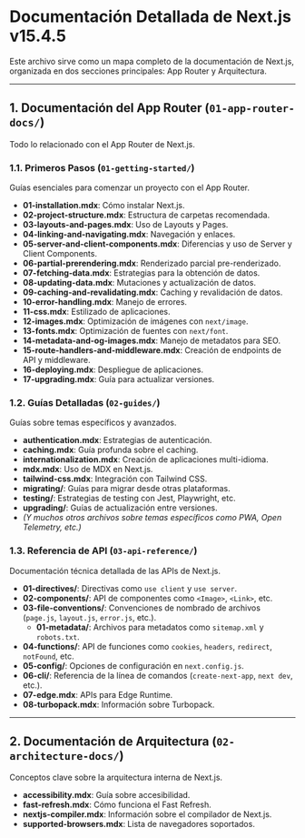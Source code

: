 # Documentación Detallada de Next.js v15.4.5

Este archivo sirve como un mapa completo de la documentación de Next.js, organizada en dos secciones principales: App Router y Arquitectura.

---

## 1. Documentación del App Router (`01-app-router-docs/`)
Todo lo relacionado con el App Router de Next.js.

### 1.1. Primeros Pasos (`01-getting-started/`)
Guías esenciales para comenzar un proyecto con el App Router.
- **01-installation.mdx**: Cómo instalar Next.js.
- **02-project-structure.mdx**: Estructura de carpetas recomendada.
- **03-layouts-and-pages.mdx**: Uso de Layouts y Pages.
- **04-linking-and-navigating.mdx**: Navegación y enlaces.
- **05-server-and-client-components.mdx**: Diferencias y uso de Server y Client Components.
- **06-partial-prerendering.mdx**: Renderizado parcial pre-renderizado.
- **07-fetching-data.mdx**: Estrategias para la obtención de datos.
- **08-updating-data.mdx**: Mutaciones y actualización de datos.
- **09-caching-and-revalidating.mdx**: Caching y revalidación de datos.
- **10-error-handling.mdx**: Manejo de errores.
- **11-css.mdx**: Estilizado de aplicaciones.
- **12-images.mdx**: Optimización de imágenes con `next/image`.
- **13-fonts.mdx**: Optimización de fuentes con `next/font`.
- **14-metadata-and-og-images.mdx**: Manejo de metadatos para SEO.
- **15-route-handlers-and-middleware.mdx**: Creación de endpoints de API y middleware.
- **16-deploying.mdx**: Despliegue de aplicaciones.
- **17-upgrading.mdx**: Guía para actualizar versiones.

### 1.2. Guías Detalladas (`02-guides/`)
Guías sobre temas específicos y avanzados.
- **authentication.mdx**: Estrategias de autenticación.
- **caching.mdx**: Guía profunda sobre el caching.
- **internationalization.mdx**: Creación de aplicaciones multi-idioma.
- **mdx.mdx**: Uso de MDX en Next.js.
- **tailwind-css.mdx**: Integración con Tailwind CSS.
- **migrating/**: Guías para migrar desde otras plataformas.
- **testing/**: Estrategias de testing con Jest, Playwright, etc.
- **upgrading/**: Guías de actualización entre versiones.
- *(Y muchos otros archivos sobre temas específicos como PWA, Open Telemetry, etc.)*

### 1.3. Referencia de API (`03-api-reference/`)
Documentación técnica detallada de las APIs de Next.js.
- **01-directives/**: Directivas como `use client` y `use server`.
- **02-components/**: API de componentes como `<Image>`, `<Link>`, etc.
- **03-file-conventions/**: Convenciones de nombrado de archivos (`page.js`, `layout.js`, `error.js`, etc.).
    - **01-metadata/**: Archivos para metadatos como `sitemap.xml` y `robots.txt`.
- **04-functions/**: API de funciones como `cookies`, `headers`, `redirect`, `notFound`, etc.
- **05-config/**: Opciones de configuración en `next.config.js`.
- **06-cli/**: Referencia de la línea de comandos (`create-next-app`, `next dev`, etc.).
- **07-edge.mdx**: APIs para Edge Runtime.
- **08-turbopack.mdx**: Información sobre Turbopack.

---

## 2. Documentación de Arquitectura (`02-architecture-docs/`)
Conceptos clave sobre la arquitectura interna de Next.js.
- **accessibility.mdx**: Guía sobre accesibilidad.
- **fast-refresh.mdx**: Cómo funciona el Fast Refresh.
- **nextjs-compiler.mdx**: Información sobre el compilador de Next.js.
- **supported-browsers.mdx**: Lista de navegadores soportados.
